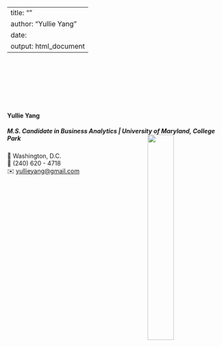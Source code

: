 
---
title: ""
author: "Yullie Yang"
date: 
output: html_document
---

<link rel="stylesheet" href="styles.css" type="text/css">
<link rel="stylesheet" href="site_libs/academicons-1.9.1/css/academicons.min.css"/>


<br><br><br><br><br><br>

#### **Yullie Yang**
##### M.S. Candidate in Business Analytics | University of Maryland, College Park <img src="images/college_logo.png" style="width:35%;" align="right">

📍 Washington, D.C. <br>
📱 (240) 620 - 4718 <br>
✉️ [yullieyang@gmail.com](mailto:yullieyang@gmail.com) <br>